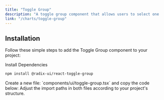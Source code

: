 ```yaml
---
title: "Toggle Group"
description: "A toggle group component that allows users to select one or multiple options from a group."
link: "/charts/toggle-group"
---
```


<ComponentPreview name="toggle-group-demo" />

## Installation

Follow these simple steps to add the Toggle Group component to your project:

<Steps>

<Step>
Install Dependencies
</Step>

```bash
npm install @radix-ui/react-toggle-group
```

<Step>
    Create a new file: `components/ui/toggle-group.tsx` and copy the code below:
</Step>

<CollapsibleSource name="toggle-group" />

<Step>
    Adjust the import paths in both files according to your project's structure.
</Step>

</Steps>


<ComponentPreview name="toggle-group-single" />